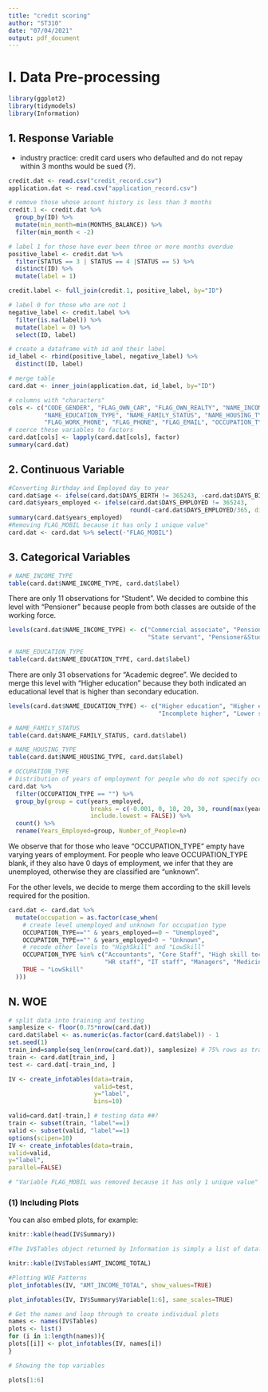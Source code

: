 ```yaml
---
title: "credit scoring"
author: "ST310"
date: "07/04/2021"
output: pdf_document
---
```


# I. Data Pre-processing

```r
library(ggplot2)
library(tidymodels)
library(Information)
```

## 1. Response Variable

- industry practice: credit card users who defaulted and do not repay within 3 months would be sued (?). 

```r
credit.dat <- read.csv("credit_record.csv")
application.dat <- read.csv("application_record.csv")

# remove those whose acount history is less than 3 months
credit.1 <- credit.dat %>%
  group_by(ID) %>%
  mutate(min_month=min(MONTHS_BALANCE)) %>%
  filter(min_month < -2)

# label 1 for those have ever been three or more months overdue
positive_label <- credit.dat %>%
  filter(STATUS == 3 | STATUS == 4 |STATUS == 5) %>%
  distinct(ID) %>%
  mutate(label = 1)

credit.label <- full_join(credit.1, positive_label, by="ID")

# label 0 for those who are not 1
negative_label <- credit.label %>%
  filter(is.na(label)) %>%
  mutate(label = 0) %>%
  select(ID, label)

# create a dataframe with id and their label
id_label <- rbind(positive_label, negative_label) %>%
  distinct(ID, label)

# merge table
card.dat <- inner_join(application.dat, id_label, by="ID")

# columns with "characters"
cols <- c("CODE_GENDER", "FLAG_OWN_CAR", "FLAG_OWN_REALTY", "NAME_INCOME_TYPE",
          "NAME_EDUCATION_TYPE", "NAME_FAMILY_STATUS", "NAME_HOUSING_TYPE", "FLAG_MOBIL", 
          "FLAG_WORK_PHONE", "FLAG_PHONE", "FLAG_EMAIL", "OCCUPATION_TYPE", "label")
# coerce these variables to factors
card.dat[cols] <- lapply(card.dat[cols], factor)
summary(card.dat)
```

## 2. Continuous Variable

```r
#Converting Birthday and Employed day to year
card.dat$age <- ifelse(card.dat$DAYS_BIRTH != 365243, -card.dat$DAYS_BIRTH%/%365, -1)
card.dat$years_employed <- ifelse(card.dat$DAYS_EMPLOYED != 365243,
                                  round(-card.dat$DAYS_EMPLOYED/365, digits=2), 0)
summary(card.dat$years_employed)
#Removing FLAG_MOBIL because it has only 1 unique value"
card.dat <- card.dat %>% select(-"FLAG_MOBIL")
```

## 3. Categorical Variables

```r
# NAME_INCOME_TYPE
table(card.dat$NAME_INCOME_TYPE, card.dat$label)
```

There are only 11 observations for "Student". We decided to combine this level with "Pensioner" because people from both classes are outside of the working force. 

```r
levels(card.dat$NAME_INCOME_TYPE) <- c("Commercial associate", "Pensioner&Student",
                                       "State servant", "Pensioner&Student", "Working")
```

```r
# NAME_EDUCATION_TYPE
table(card.dat$NAME_EDUCATION_TYPE, card.dat$label)
```

There are only 31 observations for "Academic degree". We decided to merge this level with "Higher education" because they both indicated an educational level that is higher than secondary education.

```r
levels(card.dat$NAME_EDUCATION_TYPE) <- c("Higher education", "Higher education", 
                                          "Incomplete higher", "Lower secondary", "Secondary / secondary special")
```

```r
# NAME_FAMILY_STATUS
table(card.dat$NAME_FAMILY_STATUS, card.dat$label)

# NAME_HOUSING_TYPE
table(card.dat$NAME_HOUSING_TYPE, card.dat$label)
```

```r
# OCCUPATION_TYPE
# Distribution of years of employment for people who do not specify occupation type
card.dat %>%
  filter(OCCUPATION_TYPE == "") %>%
  group_by(group = cut(years_employed, 
                       breaks = c(-0.001, 0, 10, 20, 30, round(max(years_employed))),
                       include.lowest = FALSE)) %>%
  count() %>%
  rename(Years_Employed=group, Number_of_People=n)
```

We observe that for those who leave "OCCUPATION_TYPE" empty have varying years of employment. For people who leave OCCUPATION_TYPE blank, if they also have 0 days of employment, we infer that they are unemployed, otherwise they are classified are "unknown".

For the other levels, we decide to merge them according to the skill levels required for the position. 

```r
card.dat <- card.dat %>%
  mutate(occupation = as.factor(case_when(
    # create level unemployed and unknown for occupation type
    OCCUPATION_TYPE=="" & years_employed==0 ~ "Unemployed",
    OCCUPATION_TYPE=="" & years_employed>0 ~ "Unknown",
    # recode other levels to "HighSkill" and "LowSkill"
    OCCUPATION_TYPE %in% c("Accountants", "Core Staff", "High skill tech staff", 
                           "HR staff", "IT staff", "Managers", "Medicine staff") ~ "HighSkill",
    TRUE ~ "LowSkill"
  )))
```


## N. WOE

```r
# split data into training and testing
samplesize <- floor(0.75*nrow(card.dat))
card.dat$label <- as.numeric(as.factor(card.dat$label)) - 1
set.seed(1)
train_ind=sample(seq_len(nrow(card.dat)), samplesize) # 75% rows as training data
train <- card.dat[train_ind, ]
test <- card.dat[-train_ind, ]
```


```r
IV <- create_infotables(data=train,
                        valid=test,
                        y="label",
                        bins=10)

valid=card.dat[-train,] # testing data ##?
train <- subset(train, "label"==1)
valid <- subset(valid, "label"==1)
options(scipen=10)
IV <- create_infotables(data=train,
valid=valid,
y="label",
parallel=FALSE)

# "Variable FLAG_MOBIL was removed because it has only 1 unique value"

```

### (1) Including Plots

You can also embed plots, for example:

```r

knitr::kable(head(IV$Summary))

#The IV$Tables object returned by Information is simply a list of dataframes that contains the WOE tables for all variables in the input dataset. Note that the penalty and IV columns are cumulative.

knitr::kable(IV$Tables$AMT_INCOME_TOTAL)

```

```r

#Plotting WOE Patterns
plot_infotables(IV, "AMT_INCOME_TOTAL", show_values=TRUE)

```

```R
plot_infotables(IV, IV$Summary$Variable[1:6], same_scales=TRUE)

```

```R
# Get the names and loop through to create individual plots
names <- names(IV$Tables)
plots <- list()
for (i in 1:length(names)){
plots[[i]] <- plot_infotables(IV, names[i])
}

# Showing the top variables

plots[1:6]

```


